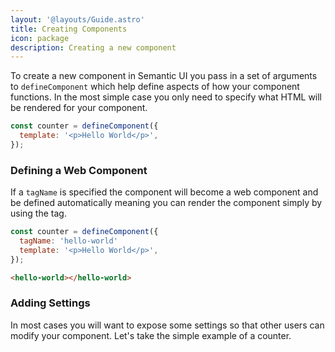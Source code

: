 ```yaml
---
layout: '@layouts/Guide.astro'
title: Creating Components
icon: package
description: Creating a new component
---
```


To create a new component in Semantic UI you pass in a set of arguments to `defineComponent` which help define aspects of how your component functions. In the most simple case you only need to specify what HTML will be rendered for your component.

```javascript
const counter = defineComponent({
  template: '<p>Hello World</p>',
});
```


### Defining a Web Component

If a `tagName` is specified the component will become a web component and be defined automatically meaning you can render the component simply by using the tag.

```javascript
const counter = defineComponent({
  tagName: 'hello-world'
  template: '<p>Hello World</p>',
});
```

```html
<hello-world></hello-world>
```

### Adding Settings

In most cases you will want to expose some settings so that other users can modify your component. Let's take the simple example of a counter.
